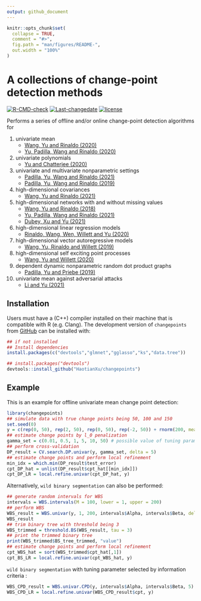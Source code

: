 ```yaml
---
output: github_document
---
```


<!-- README.md is generated from README.Rmd. Please edit that file -->

```r
knitr::opts_chunk$set(
  collapse = TRUE,
  comment = "#>",
  fig.path = "man/figures/README-",
  out.width = "100%"
)
```

# A collections of change-point detection methods 

<!-- badges: start -->
[![R-CMD-check](https://github.com/HaotianXu/changepoints/workflows/R-CMD-check/badge.svg)](https://github.com/HaotianXu/changepoints/actions)
[![Last-changedate](https://img.shields.io/badge/last%20change-`r gsub('-', '--', Sys.Date())`-green.svg)](https://github.com/HaotianXu/changepoints)
[![license](https://img.shields.io/badge/license-GPL--3-blue.svg)](https://www.gnu.org/licenses/gpl-3.0.en.html)
<!-- badges: end -->

Performs a series of offline and/or online change-point detection algorithms for 

1. univariate mean
   + [Wang, Yu and Rinaldo (2020)]( https://doi.org/10.1214/20-EJS1710)
   + [Yu, Padilla, Wang and Rinaldo (2020)](https://arxiv.org/abs/2006.03283)
2. univariate polynomials
   + [Yu and Chatterjee (2020)](https://arxiv.org/abs/2007.09910)
3. univariate and multivariate nonparametric settings
   + [Padilla, Yu, Wang and Rinaldo (2021)](https://doi.org/10.1214/21-EJS1809)
   + [Padilla, Yu, Wang and Rinaldo (2019)](https://arxiv.org/abs/1910.13289)
4. high-dimensional covariances
   + [Wang, Yu and Rinaldo (2021)](https://doi.org/10.3150/20-BEJ1249)
5. high-dimensional networks with and without missing values
   + [Wang, Yu and Rinaldo (2018)](https://arxiv.org/abs/1809.09602)
   + [Yu, Padilla, Wang and Rinaldo (2021)](https://arxiv.org/abs/2101.05477)
   + [Dubey, Xu and Yu (2021)](https://arxiv.org/abs/2110.06450)
6. high-dimensional linear regression models
   + [Rinaldo, Wang, Wen, Willett and Yu (2020)](https://arxiv.org/abs/2010.10410)
7. high-dimensional vector autoregressive models
   + [Wang, Yu, Rinaldo and Willett (2019)](https://arxiv.org/abs/1909.06359)
8. high-dimensional self exciting point processes
   + [Wang, Yu and Willett (2020)](https://arxiv.org/abs/2006.03572)
9. dependent dynamic nonparametric random dot product graphs
   + [Padilla, Yu and Priebe (2019)](https://arxiv.org/abs/1911.07494)
9. univariate mean against adversarial attacks
   + [Li and Yu (2021)](https://arxiv.org/abs/2105.10417)


## Installation

Users must have a (C++) compiler installed on their machine that is compatible with R (e.g. Clang). The development version of `changepoints` from [GitHub](https://github.com/) can be installed with:

```r
## if not installed
## Install dependencies
install.packages(c("devtools","glmnet","gglasso","ks","data.tree"))

## install.packages("devtools")
devtools::install_github("HaotianXu/changepoints")
```

## Example

This is an example for offline univariate mean change point detection:

```r
library(changepoints)
## simulate data with true change points being 50, 100 and 150
set.seed(0)
y = c(rep(0, 50), rep(2, 50), rep(0, 50), rep(-2, 50)) + rnorm(200, mean = 0, sd = 1)
## estimate change points by l_0 penalization
gamma_set = c(0.01, 0.5, 1, 5, 10, 50) # possible value of tuning parameter
## perform cross-validation
DP_result = CV.search.DP.univar(y, gamma_set, delta = 5)
## estimate change points and perform local refinement
min_idx = which.min(DP_result$test_error)
cpt_DP_hat = unlist(DP_result$cpt_hat[[min_idx]])
cpt_DP_LR = local.refine.univar(cpt_DP_hat, y)
```

Alternatively, `wild binary segmentation` can also be performed:

```r
## generate random intervals for WBS
intervals = WBS.intervals(M = 100, lower = 1, upper = 200)
## perform WBS
WBS_result = WBS.univar(y, 1, 200, intervals$Alpha, intervals$Beta, delta = 5)
WBS_result
## trim binary tree with threshold being 3
WBS_trimmed = threshold.BS(WBS_result, tau = 3)
## print the trimmed binary tree
print(WBS_trimmed$BS_tree_trimmed, "value")
## estimate change points and perform local refinement
cpt_WBS_hat = sort(WBS_trimmed$cpt_hat[,1])
cpt_BS_LR = local.refine.univar(cpt_WBS_hat, y)
```

`wild binary segmentation` with tuning parameter selected by information criteria :

```r
WBS_CPD_result = WBS.univar.CPD(y, intervals$Alpha, intervals$Beta, 5)
WBS_CPD_LR = local.refine.univar(WBS_CPD_result$cpt, y)
```

